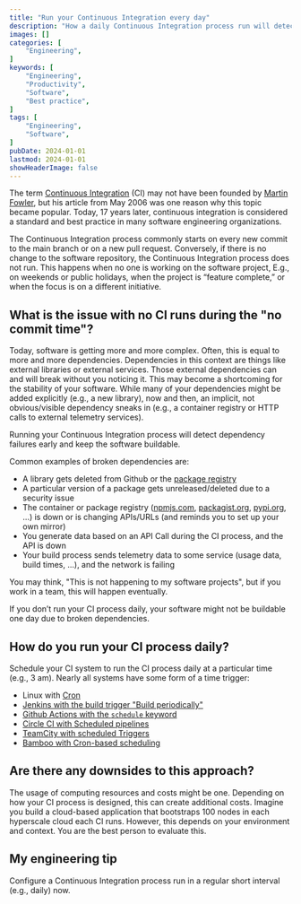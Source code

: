 ```yaml
---
title: "Run your Continuous Integration every day"
description: "How a daily Continuous Integration process run will detect your dependency failures early and keep your software buildable."
images: []
categories: [
    "Engineering",
]
keywords: [
    "Engineering",
    "Productivity",
    "Software",
    "Best practice",
]
tags: [
    "Engineering",
    "Software",
]
pubDate: 2024-01-01
lastmod: 2024-01-01
showHeaderImage: false
---
```


The term [Continuous Integration](https://martinfowler.com/articles/continuousIntegration.html) (CI) may not have been founded by [Martin Fowler](https://martinfowler.com/), but his article from May 2006 was one reason why this topic became popular.
Today, 17 years later, continuous integration is considered a standard and best practice in many software engineering organizations.

The Continuous Integration process commonly starts on every new commit to the main branch or on a new pull request.
Conversely, if there is no change to the software repository, the Continuous Integration process does not run.
This happens when no one is working on the software project, E.g., on weekends or public holidays, when the project is “feature complete,” or when the focus is on a different initiative.

## What is the issue with no CI runs during the "no commit time"?

Today, software is getting more and more complex.
Often, this is equal to more and more dependencies.
Dependencies in this context are things like external libraries or external services.
Those external dependencies can and will break without you noticing it.
This may become a shortcoming for the stability of your software.
While many of your dependencies might be added explicitly (e.g., a new library), now and then, an implicit, not obvious/visible dependency sneaks in (e.g., a container registry or HTTP calls to external telemetry services).

<Quote>
    Running your Continuous Integration process will detect dependency failures early and keep the software buildable.
</Quote>

Common examples of broken dependencies are:

* A library gets deleted from Github or the [package registry](https://qz.com/646467/how-one-programmer-broke-the-internet-by-deleting-a-tiny-piece-of-code)
* A particular version of a package gets unreleased/deleted due to a security issue
* The container or package registry ([npmjs.com](https://www.npmjs.com/), [packagist.org](https://packagist.org/), [pypi.org](https://pypi.org/), ...) is down or is changing APIs/URLs (and reminds you to set up your own mirror)
* You generate data based on an API Call during the CI process, and the API is down
* Your build process sends telemetry data to some service (usage data, build times, ...), and the network is failing

You may think, "This is not happening to my software projects", but if you work in a team, this will happen eventually.

If you don’t run your CI process daily, your software might not be buildable one day due to broken dependencies.

## How do you run your CI process daily?

Schedule your CI system to run the CI process daily at a particular time (e.g., 3 am).
Nearly all systems have some form of a time trigger:

* Linux with [Cron](https://en.wikipedia.org/wiki/Cron)
* [Jenkins with the build trigger "Build periodically"](https://www.cloudbees.com/blog/how-to-schedule-a-jenkins-job)
* [Github Actions with the `schedule` keyword](https://docs.github.com/en/actions/using-workflows/events-that-trigger-workflows#schedule)
* [Circle CI with Scheduled pipelines](https://circleci.com/docs/scheduled-pipelines/)
* [TeamCity with scheduled Triggers](https://www.jetbrains.com/help/teamcity/configuring-schedule-triggers.html)
* [Bamboo with Cron-based scheduling](https://confluence.atlassian.com/bamboo/cron-based-scheduling-289276907.html)

## Are there any downsides to this approach?

The usage of computing resources and costs might be one.
Depending on how your CI process is designed, this can create additional costs.
Imagine you build a cloud-based application that bootstraps 100 nodes in each hyperscale cloud each CI runs.
However, this depends on your environment and context.
You are the best person to evaluate this.

## My engineering tip

Configure a Continuous Integration process run in a regular short interval (e.g., daily) now.